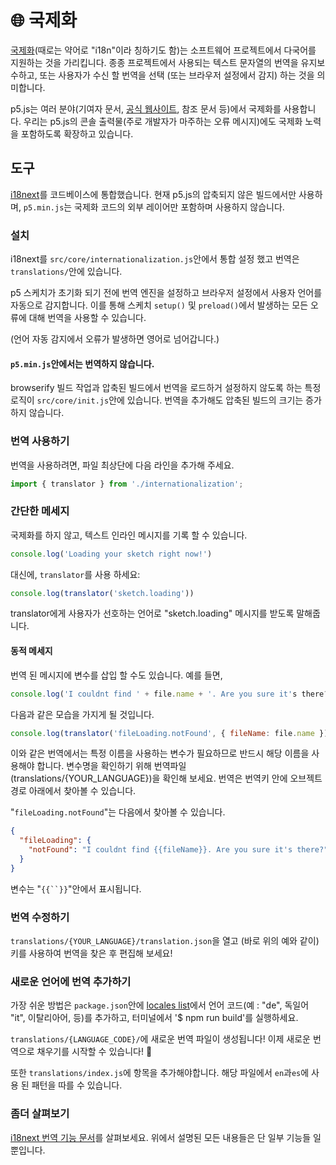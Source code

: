 # 🌐 국제화

[국제화](https://developer.mozilla.org/docs/Glossary/Internationalization_and_localization)(때로는 약어로 "i18n"이라 칭하기도 함)는 소프트웨어 프로젝트에서 다국어를 지원하는 것을 가리킵니다. 종종 프로젝트에서 사용되는 텍스트 문자열의 번역을 유지보수하고, 또는 사용자가 수신 할 번역을 선택 (또는 브라우저 설정에서 감지) 하는 것을 의미합니다.

p5.js는 여러 분야(기여자 문서, [공식 웹사이트](https://p5js.org), 참조 문서 등)에서 국제화를 사용합니다. 우리는 p5.js의 콘솔 출력물(주로 개발자가 마주하는 오류 메시지)에도 국제화 노력을 포함하도록 확장하고 있습니다.

## 도구

[i18next](https://www.i18next.com)를 코드베이스에 통합했습니다. 현재 p5.js의 압축되지 않은 빌드에서만 사용하며, `p5.min.js`는 국제화 코드의 외부 레이어만 포함하며 사용하지 않습니다.

### 설치

i18next를 `src/core/internationalization.js`안에서 통합 설정 했고 번역은`translations/`안에 있습니다.

p5 스케치가 초기화 되기 전에 번역 엔진을 설정하고 브라우저 설정에서 사용자 언어를 자동으로 감지합니다. 이를 통해 스케치 `setup()` 및 `preload()`에서 발생하는 모든 오류에 대해 번역을 사용할 수 있습니다.

(언어 자동 감지에서 오류가 발생하면 영어로 넘어갑니다.)

#### `p5.min.js`안에서는 번역하지 않습니다.

browserify 빌드 작업과 압축된 빌드에서 번역을 로드하거 설정하지 않도록 하는 특정 로직이 `src/core/init.js`안에 있습니다. 번역을 추가해도 압축된 빌드의 크기는 증가하지 않습니다.

### 번역 사용하기

번역을 사용하려면, 파일 최상단에 다음 라인을 추가해 주세요.

```js
import { translator } from './internationalization';
```

### 간단한 메세지

국제화를 하지 않고, 텍스트 인라인 메시지를 기록 할 수 있습니다.

```js
console.log('Loading your sketch right now!')
```

대신에, `translator`를 사용 하세요:

```js
console.log(translator('sketch.loading'))
```

translator에게 사용자가 선호하는 언어로 "sketch.loading" 메시지를 받도록 말해줍니다.

#### 동적 메세지

번역 된 메시지에 변수를 삽입 할 수도 있습니다. 예를 들면,

```js
console.log('I couldnt find ' + file.name + '. Are you sure it's there?')
```

다음과 같은 모습을 가지게 될 것입니다.

```js
console.log(translator('fileLoading.notFound', { fileName: file.name }))
```

이와 같은 번역에서는 특정 이름을 사용하는 변수가 필요하므로 반드시 해당 이름을 사용해야 합니다. 변수명을 확인하기 위해 번역파일 (translations/{YOUR_LANGUAGE})을 확인해 보세요. 번역은 번역키 안에 오브젝트 경로 아래에서 찾아볼 수 있습니다.

"`fileLoading.notFound`"는 다음에서 찾아볼 수 있습니다.

```json
{
  "fileLoading": {
    "notFound": "I couldnt find {{fileName}}. Are you sure it's there?"
  }
}
```

변수는 "`{{``}}`"안에서 표시됩니다.

### 번역 수정하기

`translations/{YOUR_LANGUAGE}/translation.json`을 열고 (바로 위의 예와 같이) 키를 사용하여 번역을 찾은 후 편집해 보세요!

### 새로운 언어에 번역 추가하기

가장 쉬운 방법은 `package.json`안에 [locales list](https://github.com/processing/p5.js/blob/84bc1f92c89786f48e5d6fd1045feb649b932eea/package.json#L111-L114)에서 언어 코드(예 : "de", 독일어 "it", 이탈리아어, 등)를 추가하고, 터미널에서 '$ npm run build'를 실행하세요.

`translations/{LANGUAGE_CODE}/`에 새로운 번역 파일이 생성됩니다! 이제 새로운 번역으로 채우기를 시작할 수 있습니다! 🥖

또한 `translations/index.js`에 항목을 추가해야합니다. 해당 파일에서 `en`과`es`에 사용 된 패턴을 따를 수 있습니다.

### 좀더 살펴보기

[i18next 번역 기능 문서](https://www.i18next.com/translation-function/essentials)를 살펴보세요. 위에서 설명된 모든 내용들은 단 일부 기능들 일 뿐입니다.
